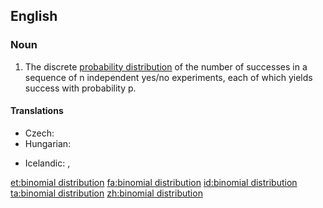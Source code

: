 ==English==
{{wikipedia}}

===Noun===
{{en-noun|sg=[[binomial]] [[distribution]]}}

# {{statistics}} The discrete [[probability distribution]] of the number of successes in a sequence of n independent yes/no experiments, each of which yields success with probability p.

====Translations====
{{trans-top|probability distribution}}
* Czech: {{t-|cs|binomické rozdělení|n}}
* Hungarian: {{t-|hu|binomiális eloszlás}}
{{trans-mid}}
* Icelandic: {{t-|is|tvíliðudreifing|f}},  {{t-|is|tvíkostadreifing|f}}
{{trans-bottom}}

[[et:binomial distribution]]
[[fa:binomial distribution]]
[[id:binomial distribution]]
[[ta:binomial distribution]]
[[zh:binomial distribution]]